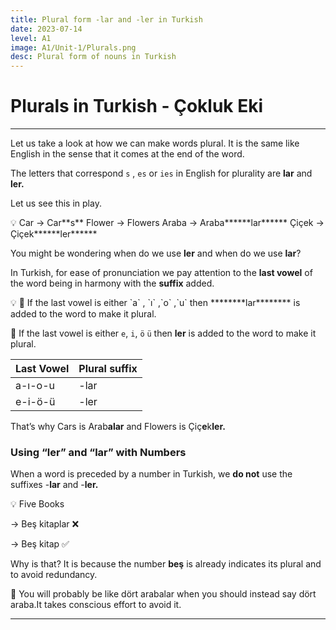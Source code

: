 ```yaml
---
title: Plural form -lar and -ler in Turkish
date: 2023-07-14
level: A1
image: A1/Unit-1/Plurals.png 
desc: Plural form of nouns in Turkish
---
```


# Plurals in Turkish - Çokluk Eki
---

Let us take a look at how we can make words plural. It is the same like English in the sense that it comes at the end of the word.

The letters that correspond `s` , `es` or `ies` in English for plurality are **lar** and ********ler.********

Let us see this in play. 

<aside>
💡 
Car        →     Car**s**                                Flower   →  Flowers
Araba    →     Araba******lar******                         Çiçek     →  Çiçek******ler******

</aside>

You might be wondering when do we use **************ler**************  and when do we use **********lar**********?

In Turkish, for ease of pronunciation we pay attention to the **last vowel** of the word being in harmony with the **suffix** added. 

<aside>
💡 
📌 If the last vowel is either `a` , `ı` ,`o` ,`u` then ********lar******** is added to the word to make it plural. 

📌 If the last vowel is either `e`, `i`, `ö` `ü` then **ler** is added to the word to make it plural.

</aside>

|        Last Vowel |           Plural suffix |
| --- | --- |
| a-ı-o-u | -lar |
| e-i-ö-ü | -ler |

That’s why Cars is Arab**alar** and Flowers is Çiç**e**k******ler.******

### Using “ler” and “lar” with Numbers

When a word is preceded by a number in Turkish, we **do not** use the suffixes -**lar** and -**ler.**

<aside>
💡 
Five Books  

→ Beş kitaplar ❌

→ Beş kitap     ✅

Why is that?
It is because the number **beş** is already indicates its plural and to avoid redundancy.

</aside>

📌
You will probably be like dört arabalar when you should instead say dört araba.It takes conscious  effort to avoid it.

---